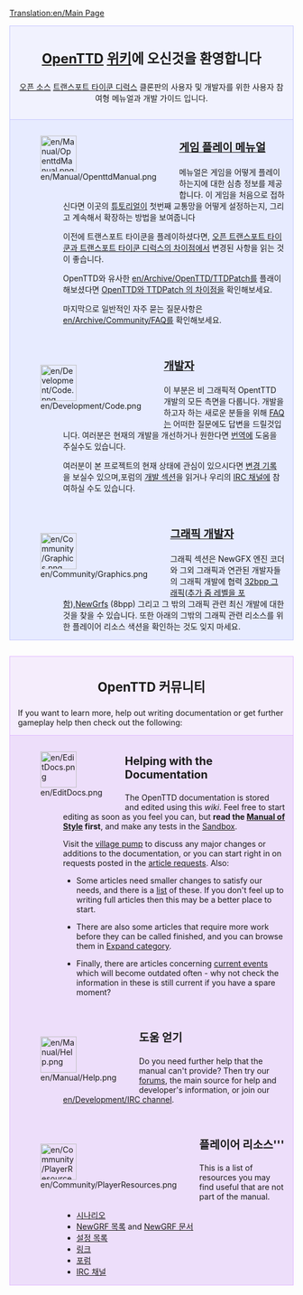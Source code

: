 [[Translation:en/Main Page]]

<div style="background-color: #f1f2fe; border: 1px solid #c7c8fe; margin: 0; padding: 1em 1em 1em 1em; text-align:center">
<div style="font-size:1.7em; font-weight:bold"><span class="plainlinks">[http://www.openttd.org/ OpenTTD]</span> [http://wikipedia.org/wiki/Wiki 위키]에 오신것을 환영합니다</div>
[http://www.opensource.org/ 오픈 소스] [[en/Archive/OpenTTD/Transport Tycoon Deluxe|트랜스포트 타이쿤 디럭스]] 클론판의 사용자 및 개발자를 위한 사용자 참여형 메뉴얼과 개발 가이드 입니다.
</div>
<div style="background-color: #E7EBFF; border: 1px solid #c7c8fe; border-top:none; padding: 1em 1em 0em 1em; margin-bottom:2em">
<div style="float:left">[[File:en/Manual/OpenttdManual.png|64px]]</div>
<div style="margin-left:80px; margin-bottom:4em">
<div style="font-size:1.4em; font-weight:bold">[[en/Manual/Main Page|게임 플레이 메뉴얼]]</div>
메뉴얼은 게임을 어떻게 플레이하는지에 대한 심층 정보를 제공합니다. 이 게임을 처음으로 접하신다면 이곳의 [[en/Manual/Tutorial/Main Page|튜토리얼]]이 첫번째 교통망을 어떻게 설정하는지, 그리고 계속해서 확장하는 방법을 보여줍니다

이전에 트랜스포트 타이쿤을 플레이하셨다면, [[en/Archive/OpenTTD/Changes from TTD|오픈 트랜스포트 타이쿤과 트랜스포트 타이쿤 디럭스의 차이점]]에서 변경된 사항을 읽는 것이 좋습니다.

OpenTTD와 유사한 [[en/Archive/OpenTTD/TTDPatch]]를 플래이 해보셨다면 [[en/Archive/OpenTTD/Comparison of OpenTTD and TTDPatch features|OpenTTD와 TTDPatch 의 차이점]]을 확인해보세요.

마지막으로 일반적인 자주 묻는 질문사항은 [[en/Archive/Community/FAQ]]를 확인해보세요.
</div>

<div style="float:left">[[File:en/Development/Code.png|64px]]</div>
<div style="margin-left:80px; margin-bottom:4em">
<div style="font-size:1.4em; font-weight:bold">[[en/Development/Main Page|개발자]]</div>
이 부분은 비 그래픽적 OpentTTD 개발의 모든 측면을 다룹니다. 개발을 하고자 하는 새로운 분들을 위해 [[en/Development/FAQ development|FAQ]]는 어떠한 질문에도 답변을 드릴것입니다. 여러분은 현재의 개발을 개선하거나 원한다면 [[en/Archive/Community/Internationalization|번역]]에 도움을 주실수도 있습니다.

여러분이 본 프로젝트의 현재 상태에 관심이 있으시다면 [http://hg.openttd.org/openttd/trunk.hg/shortlog 변경 기록] 을 보실수 있으며,포럼의 [http://www.tt-forums.net/viewforum.php?f=33 개발 섹션]을 읽거나 우리의 [[en/Development/IRC channel|IRC 채널]]에 참여하실 수도 있습니다.<br>
<!--
We also compiled a list or [[Todo_list|wanted features]] if you're interested in starting to write patches for OpenTTD itself.-->
</div>

<div style="float:left">[[File:en/Community/Graphics.png|64px]]</div>
<div style="margin-left:80px; margin-bottom:1em; min-height:64px">
<div style="font-size:1.4em; font-weight:bold">[[en/Development/NewGRF/Main Page|그래픽 개발자]]</div>
그래픽 섹션은 NewGFX 엔진 코더와 그외 그래픽과 연관된 개발자들의 그래픽 개발에 협력
[[en/Archive/Old 32bpp/32bit Graphics Development|32bpp 그래픽]]([[en/Community/NewGRF/Playing with 32 bpp graphics|추가 줌 레벨을 포함]]),[[en/Manual/NewGRF|NewGrfs]] (8bpp) 그리고 그 밖의 그래픽 관련 최신 개발에 대한것을 찾을 수 있습니다.
또한 아래의 그밖의 그래픽 관련 리소스를 위한 플레이어 리소스 색션을 확인하는 것도 잊지 마세요.
</div>

</div>

<div style="background-color: #F5EDFC; border: 1px solid #E1BBFF; margin: 0; padding: 1em 1em 0em 1em;">
<div style="font-size:1.6em; font-weight:bold; text-align:center">OpenTTD 커뮤니티</div>
If you want to learn more, help out writing documentation or get further gameplay help then check out the following:
</div>

<div style="background-color: #EDDEFA; border: 1px solid #E1BBFF; border-top:none; padding: 1em 1em 0em 1em;">

<div style="float:left">[[File:en/EditDocs.png|64px]]</div>
<div style="margin-left:80px; margin-bottom:4em">
<div style="font-size:1.4em; font-weight:bold">Helping with the Documentation</div>
The OpenTTD documentation is stored and edited using this <em>wiki</em>. Feel free to start editing as soon as you feel you can, but '''read the [[en/Wiki/Manual of Style|Manual of Style]] first''', and make any tests in the [[en/Sandbox|Sandbox]].  

Visit the [[en/Archive/Community/Village Pump|village pump]] to discuss any major changes or additions to the documentation, or you can start right in on requests posted in the [[en/Requested Articles|article requests]]. Also:

*Some articles need smaller changes to satisfy our needs, and there is a [[:Category:en/To do|list]] of these.  If you don't feel up to writing full articles then this may be a better place to start. 

*There are also some articles that require more work before they can be called finished, and you can browse them in [[:Category:en/Articles to be expanded|Expand category]]. 

*Finally, there are articles concerning [[:Category:en/Current events|current events]] which will become outdated often - why not check the information in these is still current if you have a spare moment?
</div>

<div style="float:left">[[File:en/Manual/Help.png|64px]]</div>
<div style="margin-left:80px; margin-bottom:4em">
<div style="font-size:1.4em; font-weight:bold">도움 얻기</div>
Do you need further help that the manual can't provide? Then try our [http://www.tt-forums.net/viewforum.php?f=55 forums], the main source for help and developer's information, or join our [[en/Development/IRC channel]].
</div>

<div style="float:left">[[File:en/Community/PlayerResources.png|64px]]</div>
<div style="margin-left:80px; margin-bottom:1em">
<div style="font-size:1.4em; font-weight:bold">플레이어 리소스'''</div>
This is a list of resources you may find useful that are not part of the manual.
*[[en/Community/Scenarios/Main Page|시나리오]]
*[[en/Community/NewGRF/Main Page|NewGRF 목록]] and [[en/Manual/NewGRF|NewGRF 문서]]
*[[en/Archive/Manual/Settings/Advanced Settings|설정 목록]]
*[[en/Archive/Lists/Links|링크]]
*[http://www.tt-forums.net/viewforum.php?f=55 포럼]
*[[en/Development/IRC channel|IRC 채널]]
</div>
</div>